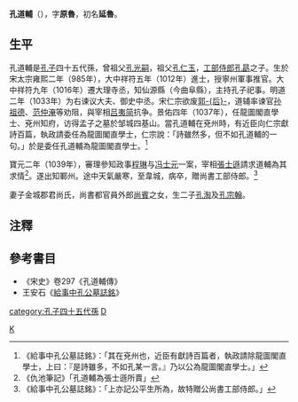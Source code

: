 '''孔道輔'''（{{bd|985年||1039年|catIdx=K}}），字'''原魯'''，初名'''延魯'''。

== 生平 ==
孔道輔是[[孔子|孔子]]四十五代孫，曾祖父[[孔光嗣|孔光嗣]]，祖父[[孔仁玉|孔仁玉]]，[[工部侍郎|工部侍郎]][[孔勗|孔勗]]之子。生於宋太宗雍熙二年（985年），大中祥符五年（1012年）進士，授寧州軍事推官。大中祥符九年（1016年）遷大理寺丞，知仙源縣（今曲阜縣），主持孔子祀事。明道二年（1033年）为右谏议大夫、御史中丞。宋仁宗欲废[[郭皇后_(宋仁宗)|郭-{后}-]]，道辅率谏官[[孙祖德|孙祖德]]、[[范仲淹|范仲淹]]等劝阻，與宰相[[吕夷简|吕夷简]]抗争。景佑四年（1037年），任龍圖閣直學士、兗州知府，访得孟子之墓於邹城四基山。當孔道輔在兗州時，有近臣向仁宗獻詩百篇，執政請委任為龍圖閣直學士，仁宗說：「詩雖然多，但不如孔道輔的一句。」於是委任孔道輔為龍圖閣直學士。<ref>《給事中孔公墓誌銘》：「其在兗州也，近臣有獻詩百篇者，執政請除龍圖閣直學士，上曰：『是詩雖多，不如孔某一言。』乃以公為龍圖閣直學士。」</ref>

寶元二年（1039年），審理參知政事[[程琳_(北宋)|程琳]]与[[冯士元|冯士元]]一案，宰相[[張士遜|張士遜]]請求道輔為其求情<ref>《仇池筆記》「孔道輔為張士遜所賣」</ref>。遂出知鄆州。途中天氣嚴寒，至韋城，病卒，贈尚書工部侍郎。<ref>《給事中孔公墓誌銘》：「上亦記公平生所為，故特贈公尚書工部侍郎。」</ref>

妻子金城郡君尚氏，尚書都官員外郎[[尚賓|尚賓]]之女，生二子[[孔舜亮|孔淘]]及[[孔宗翰|孔宗翰]]。

== 注釋 ==
{{reflist}}

== 參考書目 ==
* 《宋史》卷297《孔道輔傳》
* 王安石《[[s:給事中孔公墓誌銘|給事中孔公墓誌銘]]》
[[Category:宋朝政治人物|K]]
[[category:孔子四十五代孫|category:孔子四十五代孫]]
[[category:孔姓|D]]